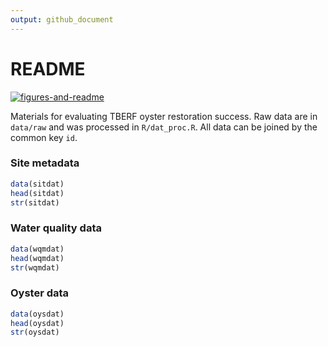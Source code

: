 ```yaml
---
output: github_document
---
```


# README

[![figures-and-readme](https://github.com/tbep-tech/tberf-oyster/workflows/figures-and-readme/badge.svg)](https://github.com/tbep-tech/tberf-oyster/actions)

Materials for evaluating TBERF oyster restoration success. Raw data are in `data/raw` and was processed in `R/dat_proc.R`.  All data can be joined by the common key `id`.  

### Site metadata

```r
data(sitdat)
head(sitdat)
str(sitdat)
```

### Water quality data

```r
data(wqmdat)
head(wqmdat)
str(wqmdat)
```

### Oyster data

```r
data(oysdat)
head(oysdat)
str(oysdat)
```


